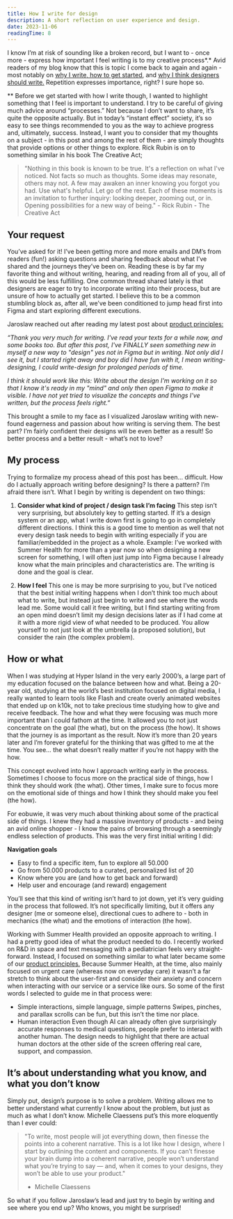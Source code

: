 ```yaml
---
title: How I write for design
description: A short reflection on user experience and design.
date: 2023-11-06
readingTime: 8
---
```


I know I’m at risk of sounding like a broken record, but I want to - once more - express how important I feel writing is to my creative process*.* Avid readers of my blog know that this is topic I come back to again and again - most notably on [why I write, how to get started](https://www.antonsten.com/justwrite), and [why I think designers should write.](https://www.antonsten.com/designers-write) Repetition expresses importance, right? I sure hope so.

** Before we get started with how I write though, I wanted to highlight something that I feel is important to understand. I try to be careful of giving much advice around “processes.” Not because I don’t want to share, it’s quite the opposite actually. But in today’s “instant effect” society, it’s so easy to see things recommended to you as the way to achieve progress and, ultimately, success. Instead, I want you to consider that my thoughts on a subject - in this post and among the rest of them - are simply thoughts that provide options or other things to explore. Rick Rubin is on to something similar in his book The Creative Act;

>"Nothing in this book is known to be true. It's a reflection on what I've noticed. Not facts so much as thoughts. Some ideas may resonate, others may not. A few may awaken an inner knowing you forgot you had. Use what's helpful. Let go of the rest. Each of these moments is an invitation to further inquiry: looking deeper, zooming out, or in. Opening possibilities for a new way of being." - Rick Rubin - The Creative Act

## Your request

You’ve asked for it! I’ve been getting more and more emails and DM’s from readers (fun!) asking questions and sharing feedback about what I’ve shared and the journeys they’ve been on. Reading these is by far my favorite thing and without writing, hearing, and reading from all of you, all of this would be less fulfilling. One common thread shared lately is that designers are eager to try to incorporate writing into their process, but are unsure of how to actually get started. I believe this to be a common stumbling block as, after all, we’ve been conditioned to jump head first into Figma and start exploring different executions.

Jaroslaw reached out after reading my latest post about [product principles:](/@/page/Ewq0Hi3vRpdqB3Go)

*“Thank you very much for writing. I've read your texts for a while now, and some books too. But after this post, I've FINALLY seen something new in myself a new way to "design" yes not in Figma but in writing. Not only did I see it, but I started right away and boy did I have fun with it, I mean writing-designing, I could write-design for prolonged periods of time.*

*I think it should work like this: Write about the design I'm working on it so that I know it's ready in my "mind" and only then open Figma to make it visible. I have not yet tried to visualize the concepts and things I've written, but the process feels right.”*

This brought a smile to my face as I visualized Jaroslaw writing with new-found eagerness and passion about how writing is serving them. The best part? I’m fairly confident their designs will be even better as a result! So better process and a better result - what’s not to love?

## My process

Trying to formalize my process ahead of this post has been… difficult. How do I actually approach writing before designing? Is there a pattern? I’m afraid there isn’t. What I begin by writing is dependent on two things:

1. **Consider what kind of project / design task I’m facing** This step isn’t very surprising, but absolutely key to getting started. If it’s a design system or an app, what I write down first is going to go in completely different directions. I think this is a good time to mention as well that not every design task needs to begin with writing especially if you are familiar/embedded in the project as a whole. Example: I’ve worked with Summer Health for more than a year now so when designing a new screen for something, I will often just jump into Figma because I already know what the main principles and characteristics are. The writing is done and the goal is clear.

2. **How I feel** This one is may be more surprising to you, but I’ve noticed that the best initial writing happens when I don’t think too much about what to write, but instead just begin to write and see where the words lead me. Some would call it free writing, but I find starting writing from an open mind doesn’t limit my design decisions later as if I had come at it with a more rigid view of what needed to be produced. You allow yourself to not just look at the umbrella (a proposed solution), but consider the rain (the complex problem).

## How or what

When I was studying at Hyper Island in the very early 2000’s, a large part of my education focused on the balance between how and what. Being a 20-year old, studying at the world’s best institution focused on digital media, I really wanted to learn tools like Flash and create overly animated websites that ended up on k10k, not to take precious time studying how to give and receive feedback. The how and what they were focusing was much more important than I could fathom at the time. It allowed you to not just concentrate on the goal (the what), but on the process (the how). It shows that the journey is as important as the result. Now it’s more than 20 years later and I’m forever grateful for the thinking that was gifted to me at the time. You see… the what doesn’t really matter if you’re not happy with the how.

This concept evolved into how I approach writing early in the process. Sometimes I choose to focus more on the practical side of things, how I think they should work (the what). Other times, I make sure to focus more on the emotional side of things and how I think they should make you feel (the how).

For eobuwie, it was very much about thinking about some of the practical side of things. I knew they had a massive inventory of products - and being an avid online shopper - I know the pains of browsing through a seemingly endless selection of products. This was the very first initial writing I did:

**Navigation goals**
- Easy to find a specific item, fun to explore all 50.000
- Go from 50.000 products to a curated, personalized list of 20
- Know where you are (and how to get back and forward)
- Help user and encourage (and reward) engagement

You’ll see that this kind of writing isn’t hard to jot down, yet it’s very guiding in the process that followed. It’s not specifically limiting, but it offers any designer (me or someone else), directional cues to adhere to - both in mechanics (the what) and the emotions of interaction (the how).

Working with Summer Health provided an opposite approach to writing. I had a pretty good idea of what the product needed to do. I recently worked on R&D in space and text messaging with a pediatrician feels very straight-forward. Instead, I focused on something similar to what later became some of our [product principles.](https://www.antonsten.com/the-power-of-product-principles) Because Summer Health, at the time, also mainly focused on urgent care (whereas now on everyday care) it wasn’t a far stretch to think about the user-first and consider their anxiety and concern when interacting with our service or a service like ours. So some of the first words I selected to guide me in that process were:

- Simple interactions, simple language, simple patterns Swipes, pinches, and parallax scrolls can be fun, but this isn’t the time nor place.
- Human interaction Even though AI can already often give surprisingly accurate responses to medical questions, people prefer to interact with another human. The design needs to highlight that there are actual human doctors at the other side of the screen offering real care, support, and compassion.

## It’s about understanding what you know, and what you don’t know

Simply put, design’s purpose is to solve a problem. Writing allows me to better understand what currently I know about the problem, but just as much as what I don’t know. Michelle Claessens put’s this more eloquently than I ever could:

>"To write, most people will jot everything down, then finesse the points into a coherent narrative. This is a lot like how I design, where I start by outlining the content and components. If you can’t finesse your brain dump into a coherent narrative, people won’t understand what you’re trying to say — and, when it comes to your designs, they won’t be able to use your product."
>- Michelle Claessens

So what if you follow Jaroslaw’s lead and just try to begin by writing and see where you end up? Who knows, you might be surprised!
